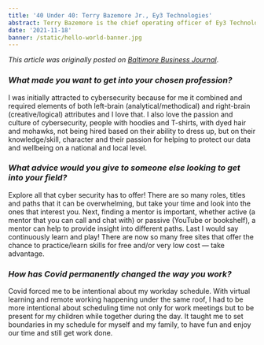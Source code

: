 ```yaml
---
title: '40 Under 40: Terry Bazemore Jr., Ey3 Technologies'
abstract: Terry Bazemore is the chief operating officer of Ey3 Technologies, a minority, woman-owned small business focused on systems engineering and cybersecurity, co-owned by his wife and CEO, Summer Bazemore.
date: '2021-11-18'
banner: /static/hello-world-banner.jpg
---
```


*This article was originally posted on [Baltimore Business Journal](https://www.bizjournals.com/baltimore/news/2021/11/18/40-under-40-terry-bazemore-jr-ey3-technologies.html)*.

### *What made you want to get into your chosen profession?*

I was initially attracted to cybersecurity because for me it combined and required elements of both left-brain (analytical/methodical) and right-brain (creative/logical) attributes and I love that. I also love the passion and culture of cybersecurity, people with hoodies and T-shirts, with dyed hair and mohawks, not being hired based on their ability to dress up, but on their knowledge/skill, character and their passion for helping to protect our data and wellbeing on a national and local level.

### *What advice would you give to someone else looking to get into your field?*

Explore all that cyber security has to offer! There are so many roles, titles and paths that it can be overwhelming, but take your time and look into the ones that interest you. Next, finding a mentor is important, whether active (a mentor that you can call and chat with) or passive (YouTube or bookshelf), a mentor can help to provide insight into different paths. Last I would say continuously learn and play! There are now so many free sites that offer the chance to practice/learn skills for free and/or very low cost — take advantage.

### *How has Covid permanently changed the way you work?*

Covid forced me to be intentional about my workday schedule. With virtual learning and remote working happening under the same roof, I had to be more intentional about scheduling time not only for work meetings but to be present for my children while together during the day. It taught me to set boundaries in my schedule for myself and my family, to have fun and enjoy our time and still get work done.
